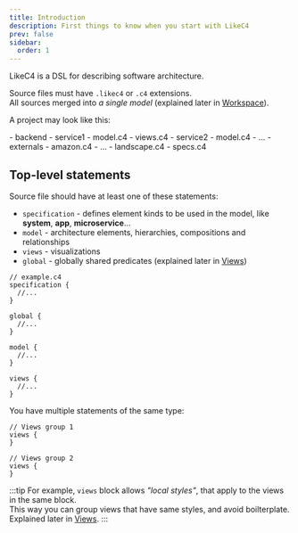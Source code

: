 ```yaml
---
title: Introduction
description: First things to know when you start with LikeC4
prev: false
sidebar:
  order: 1
---
```



LikeC4 is a DSL for describing software architecture.

Source files must have `.likec4` or `.c4` extensions.  
All sources merged into _a single model_ (explained later in [Workspace](/dsl/workspace)).

A project may look like this:

<FileTree>
- backend
  - service1
    - model.c4
    - views.c4
  - service2
    - model.c4
  - ...
- externals
  - amazon.c4
  - ...
- landscape.c4
- specs.c4
</FileTree>

## Top-level statements

Source file should have at least one of these statements:

- `specification` - defines element kinds to be used in the model, like **system**, **app**, **microservice**...
- `model` - architecture elements, hierarchies, compositions and relationships
- `views` - visualizations
- `global` - globally shared predicates (explained later in [Views](/dsl/views/#shared-global-styles))

```likec4
// example.c4
specification {
  //...
}

global {
  //...
}

model {
  //...  
}

views {
  //...
}
```

You have multiple statements of the same type: 

```likec4
// Views group 1
views {
}

// Views group 2
views {
}
```

:::tip
For example, `views` block allows _"local styles"_, that apply to the views in the same block.  
This way you can group views that have same styles, and avoid boilterplate.  
Explained later in [Views](/dsl/views/#shared-local-styles).
:::
